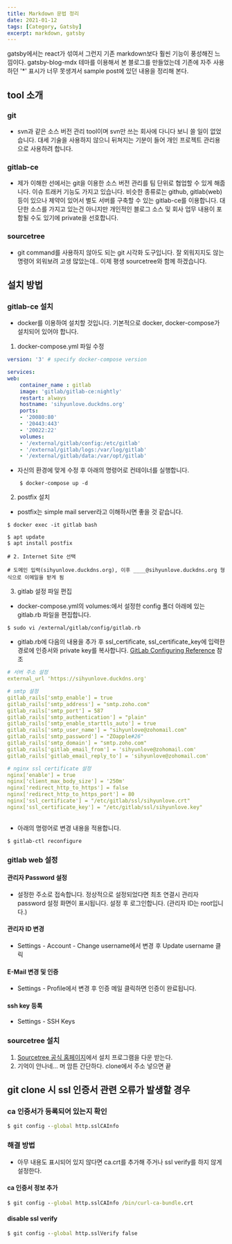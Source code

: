```yaml
---
title: Markdown 문법 정리
date: 2021-01-12
tags: [Category, Gatsby]
excerpt: markdown, gatsby
---
```


gatsby에서는 react가 섞여서 그런지 기존 markdown보다 훨씬 기능이 풍성해진 느낌이다. gatsby-blog-mdx 테마를 이용해서 본 블로그를 만들었는데 기존에 자주 사용하던 '*' 표시가 너무 못생겨서 sample post에 있던 내용을 정리해 본다.

## tool 소개
### git
- svn과 같은 소스 버전 관리 tool이며 svn만 쓰는 회사에 다니다 보니 쓸 일이 없었습니다. 대세 기술을 사용하지 않으니 뒤쳐지는 기분이 들어 개인 프로젝트 관리용으로 사용하려 합니다. 

### gitlab-ce
- 제가 이해한 선에서는 git을 이용한 소스 버전 관리를 팀 단위로 협업할 수 있게 해줍니다. 이슈 트래커 기능도 가지고 있습니다. 비슷한 종류로는 github, gitlab(web) 등이 있으나 제약이 있어서 별도 서버를 구축할 수 있는 gitlab-ce를 이용합니다. 대단한 소스를 가지고 있는건 아니지만 개인적인 블로그 소스 및 회사 업무 내용이 포함될 수도 있기에 private을 선호합니다.  

### sourcetree
- git command를 사용하지 않아도 되는 git 시각화 도구입니다. 잘 외워지지도 않는 명령어 외워보려 고생 많았는데.. 이제 평생 sourcetree와 함께 하겠습니다.

## 설치 방법
### gitlab-ce 설치
- docker를 이용하여 설치할 것입니다. 기본적으로 docker, docker-compose가 설치되어 있어야 합니다.
1. docker-compose.yml 파일 수정

``` yml
version: '3' # specify docker-compose version

services:
web:
    container_name : gitlab
    image: 'gitlab/gitlab-ce:nightly'
    restart: always
    hostname: 'sihyunlove.duckdns.org'
    ports:
    - '20080:80'
    - '20443:443'
    - '20022:22'
    volumes:
    - '/external/gitlab/config:/etc/gitlab'
    - '/external/gitlab/logs:/var/log/gitlab'
    - '/external/gitlab/data:/var/opt/gitlab'

```

- 자신의 환경에 맞게 수정 후 아래의 명령어로 컨테이너를 실행합니다.

``` shell
    $ docker-compose up -d
```

2. postfix 설치
- postfix는 simple mail server라고 이해하시면 좋을 것 같습니다.

``` shell
$ docker exec -it gitlab bash
        
$ apt update
$ apt install postfix

# 2. Internet Site 선택

# 도메인 입력(sihyunlove.duckdns.org), 이후 ____@sihyunlove.duckdns.org 형식으로 이메일을 받게 됨

```

3. gitlab 설정 파일 편집
- docker-compose.yml의 volumes:에서 설정한 config 폴더 아래에 있는 gitlab.rb 파일을 편집합니다.

``` shell
$ sudo vi /external/gitlab/config/gitlab.rb

```

- gitlab.rb에 다음의 내용을 추가 후 ssl_certificate, ssl_certificate_key에 입력한 경로에 인증서와 private key를 복사합니다. [GitLab Configuring Reference](https://docs.gitlab.com/omnibus/settings/README.html) 참조

``` yml
# 서버 주소 설정
external_url 'https://sihyunlove.duckdns.org'

# smtp 설정
gitlab_rails['smtp_enable'] = true
gitlab_rails['smtp_address'] = "smtp.zoho.com"
gitlab_rails['smtp_port'] = 587
gitlab_rails['smtp_authentication'] = "plain"
gitlab_rails['smtp_enable_starttls_auto'] = true
gitlab_rails['smtp_user_name'] = "sihyunlove@zohomail.com"
gitlab_rails['smtp_password'] = "ZOapple#26"
gitlab_rails['smtp_domain'] = "smtp.zoho.com"
gitlab_rails['gitlab_email_from'] = 'sihyunlove@zohomail.com'
gitlab_rails['gitlab_email_reply_to'] = 'sihyunlove@zohomail.com'

# nginx ssl certificate 설정
nginx['enable'] = true
nginx['client_max_body_size'] = '250m'
nginx['redirect_http_to_https'] = false
nginx['redirect_http_to_https_port'] = 80
nginx['ssl_certificate'] = "/etc/gitlab/ssl/sihyunlove.crt"
nginx['ssl_certificate_key'] = "/etc/gitlab/ssl/sihyunlove.key"
        
```

- 아래의 명령어로 변경 내용을 적용합니다.

``` shell
$ gitlab-ctl reconfigure

```
        
### gitlab web 설정
#### 관리자 Password 설정
- 설정한 주소로 접속합니다. 정상적으로 설정되었다면 최초 연결시 관리자 password 설정 화면이 표시됩니다. 설정 후 로그인합니다. (관리자 ID는 root입니다.)
#### 관리자 ID 변경
- Settings - Account - Change username에서 변경 후 Update username 클릭
#### E-Mail 변경 및 인증
- Settings - Profile에서 변경 후 인증 메일 클릭하면 인증이 완료됩니다. 
#### ssh key 등록 
- Settings - SSH Keys

### sourcetree 설치
1. [Sourcetree 공식 홈페이지](https://www.sourcetreeapp.com/)에서 설치 프로그램을 다운 받는다. 
2. 기억이 안나네... 머 암튼 간단하다. clone에서 주소 넣으면 끝


## git clone 시 ssl 인증서 관련 오류가 발생할 경우

### ca 인증서가 등록되어 있는지 확인

```cmd
$ git config --global http.sslCAInfo

```

### 해결 방법
- 아무 내용도 표시되어 있지 않다면 ca.crt를 추가해 주거나 ssl verify를 하지 않게 설정한다.

#### ca 인증서 정보 추가

```cmd
$ git config --global http.sslCAInfo /bin/curl-ca-bundle.crt

```

#### disable ssl verify 
```cmd
$ git config --global http.sslVerify false
    
```